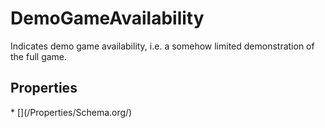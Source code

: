 # DemoGameAvailability

Indicates demo game availability, i.e. a somehow limited demonstration of the full game.

## Properties

<Grid>
* [](/Properties/Schema.org/)

</Grid>

